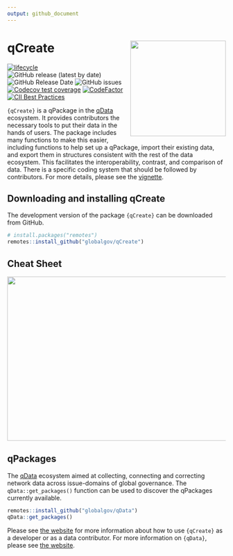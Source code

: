 ```yaml
---
output: github_document
---
```

# qCreate <img src="man/figures/qcreatelogo.png" align="right" width="220"/>

<!-- badges: start -->
[![lifecycle](https://img.shields.io/badge/lifecycle-experimental-orange.svg)](https://www.tidyverse.org/lifecycle/#experimental)
![GitHub release (latest by date)](https://img.shields.io/github/v/release/globalgov/qCreate)
![GitHub Release Date](https://img.shields.io/github/release-date/globalgov/qCreate)
![GitHub issues](https://img.shields.io/github/issues-raw/globalgov/qCreate)
<!-- [![HitCount](http://hits.dwyl.com/globalgov/qData.svg)](http://hits.dwyl.com/globalgov/qData) -->
[![Codecov test coverage](https://codecov.io/gh/globalgov/qCreate/branch/main/graph/badge.svg)](https://codecov.io/gh/globalgov/qCreate?branch=main)
[![CodeFactor](https://www.codefactor.io/repository/github/globalgov/qCreate/badge)](https://www.codefactor.io/repository/github/globalgov/qCreate)
[![CII Best Practices](https://bestpractices.coreinfrastructure.org/projects/4867/badge)](https://bestpractices.coreinfrastructure.org/projects/4867)
<!-- ![GitHub All Releases](https://img.shields.io/github/downloads/jhollway/roctopus/total) -->
<!-- badges: end -->

`{qCreate}` is a qPackage in the [qData](https://github.com/globalgov/qData) ecosystem. 
It provides contributors the necessary tools to put their data in the hands of users.
The package includes many functions to make this easier, including functions to help set up a qPackage, 
import their existing data, and export them in structures consistent with the rest of the data ecosystem.
This facilitates the interoperability, contrast, and comparison of data.
There is a specific coding system that should be followed by contributors.
For more details, please see the [vignette](https://globalgov.github.io/qCreate/articles/developer.html).

## Downloading and installing qCreate

The development version of the package `{qCreate}` can be downloaded from GitHub. 

```r
# install.packages("remotes")
remotes::install_github("globalgov/qCreate")
```

## Cheat Sheet

<a href="https://github.com/globalgov/qCreate/blob/main/man/figures/cheatsheet.pdf"><img src="https://raw.githubusercontent.com/globalgov/qCreate/main/man/figures/cheatsheet.png" width="525" height="378"/></a>

## qPackages

The [qData](https://github.com/globalgov/qData) ecosystem aimed at collecting, connecting and correcting network data across issue-domains of global governance. 
The `qData::get_packages()` function can be used to discover the qPackages currently available.

```r
remotes::install_github("globalgov/qData")
qData::get_packages()
```

Please see [the website](https://globalgov.github.io/qCreate/) for more information about how to use `{qCreate}` as a developer or as a data contributor.
For more information on `{qData}`, please see [the website](https://globalgov.github.io/qData/).
